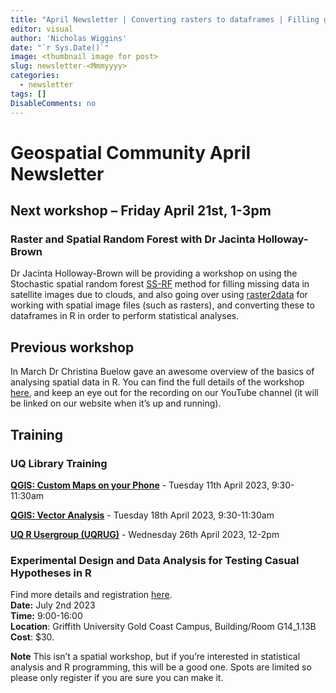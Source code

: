 ```yaml
---
title: "April Newsletter | Converting rasters to dataframes | Filling gaps in Satellite data"
editor: visual
author: 'Nicholas Wiggins'
date: "`r Sys.Date()`"
image: <thumbnail image for post>
slug: newsletter-<Mmmyyyy>
categories:
  - newsletter
tags: []
DisableComments: no
---
```


# Geospatial Community April Newsletter

## Next workshop -- Friday April 21st, 1-3pm

### Raster and Spatial Random Forest with Dr Jacinta Holloway-Brown

Dr Jacinta Holloway-Brown will be providing a workshop on using the Stochastic spatial random forest [SS-RF](https://github.com/thejholloway/SS-RF_tutorial) method for filling missing data in satellite images due to clouds, and also going over using [raster2data](https://github.com/thejholloway/raster2data) for working with spatial image files (such as rasters), and converting these to dataframes in R in order to perform statistical analyses.

## Previous workshop

In March Dr Christina Buelow gave an awesome overview of the basics of analysing spatial data in R. You can find the full details of the workshop [here](https://brisbane-geocommunity.netlify.app/posts/2023-03-23-r-spatial-basics/), and keep an eye out for the recording on our YouTube channel (it will be linked on our website when it's up and running).

## Training

### UQ Library Training

[**QGIS: Custom Maps on your Phone**](https://studenthub.uq.edu.au/students/events/detail/4472959) - Tuesday 11th April 2023, 9:30-11:30am

[**QGIS: Vector Analysis**](https://studenthub.uq.edu.au/students/events/detail/4472960) - Tuesday 18th April 2023, 9:30-11:30am

[**UQ R Usergroup (UQRUG)**](https://uqrug.netlify.app/) - Wednesday 26th April 2023, 12-2pm

### Experimental Design and Data Analysis for Testing Casual Hypotheses in R

Find more details and registration [here](https://www.amsa2023.amsa.asn.au/workshop).\
**Date:** July 2nd 2023\
**Time:** 9:00-16:00\
**Location**: Griffith University Gold Coast Campus, Building/Room G14_1.13B\
**Cost**: \$30.

**Note** This isn't a spatial workshop, but if you're interested in statistical analysis and R programming, this will be a good one. Spots are limited so please only register if you are sure you can make it.
